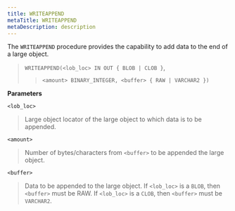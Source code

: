 ```yaml
---
title: WRITEAPPEND
metaTitle: WRITEAPPEND
metaDescription: description
---
```


The `WRITEAPPEND` procedure provides the capability to add data to the
end of a large object.

> `WRITEAPPEND(<lob_loc> IN OUT { BLOB | CLOB }`,
> 
> > `<amount> BINARY_INTEGER, <buffer> { RAW | VARCHAR2 })`

**Parameters**

`<lob_loc>`

> Large object locator of the large object to which data is to be
> appended.

`<amount>`

> Number of bytes/characters from `<buffer>` to be appended the large
> object.

`<buffer>`

> Data to be appended to the large object. If `<lob_loc>` is a `BLOB`,
> then `<buffer>` must be RAW. If `<lob_loc>` is a `CLOB`, then
> `<buffer>` must be `VARCHAR2`.
